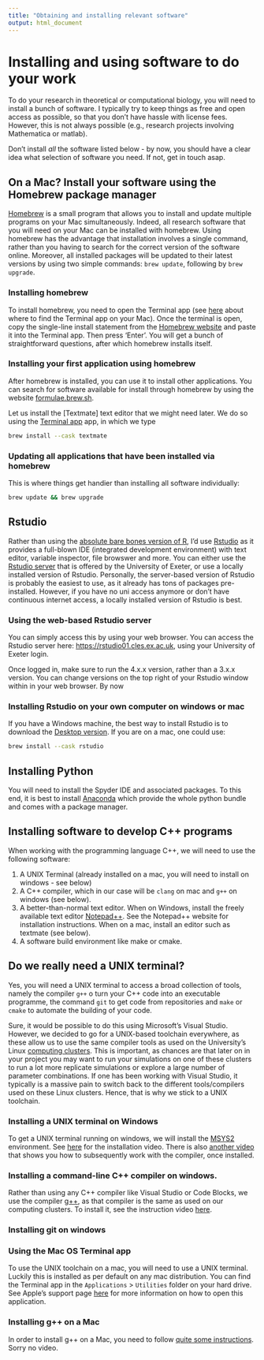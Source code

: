 ```yaml
---
title: "Obtaining and installing relevant software"
output: html_document
---
```


# Installing and using software to do your work
To do your research in theoretical or computational biology, you will need to install a bunch of software. I typically try to keep things as free and open access as possible, so that you don't have hassle with license fees. However, this is not always possible (e.g., research projects involving Mathematica or matlab).

Don't install *all* the software listed below - by now, you should have a clear idea what selection of software you need. If not, get in touch asap.

## On a Mac? Install your software using the Homebrew package manager
[Homebrew](https://brew.sh){target="_blank"} is a small program that allows you to install and update multiple programs on your Mac simultaneously. Indeed, all research software that you will need on your Mac can be installed with homebrew. Using homebrew has the advantage that installation involves a single command, rather than you having to search for the correct version of the software online. Moreover, all installed packages will be updated to their latest versions by using two simple commands: `brew update`, following by `brew upgrade`.

### Installing homebrew
To install homebrew, you need to open the Terminal app (see [here](#MacTerminal) about where to find the Terminal app on your Mac). Once the terminal is open, copy the single-line install statement from the [Homebrew website](https://brew.sh/){target="_blank"} and paste it into the Terminal app. Then press 'Enter'. You will get a bunch of straightforward questions, after which homebrew installs itself.

### Installing your first application using homebrew
After homebrew is installed, you can use it to install other applications. You can search for software available for install through homebrew by using the website [formulae.brew.sh](https://formulae.brew.sh). 

Let us install the [Textmate] text editor that we might need later. We do so using the [Terminal app](#MacTerminal) app, in which we type
```bash
brew install --cask textmate
```

### Updating all applications that have been installed via homebrew
This is where things get handier than installing all software individually:
```bash
brew update && brew upgrade
```

## Rstudio
Rather than using the [absolute bare bones version of R](https://cran.r-project.org/){target="_blank"}, I'd use [Rstudio](https://www.rstudio.com/) as it provides a full-blown IDE (integrated development environment) with text editor, variable inspector, file browswer and more. You can either use the [Rstudio server](https://rstudio01.cles.ex.ac.uk){target="_blank"} that is offered by the University of Exeter, or use a locally installed version of Rstudio. Personally, the server-based version of Rstudio is probably the easiest to use, as it already has tons of packages pre-installed. However, if you have no uni access anymore or don't have continuous internet access, a locally installed version of Rstudio is best.

### Using the web-based Rstudio server
You can simply access this by using your web browser. You can access the Rstudio server here:
[https://rstudio01.cles.ex.ac.uk](https://rstudio01.cles.ex.ac.uk){target="_blank"}, using your University of Exeter login. 

Once logged in, make sure to run the 4.x.x version, rather than a 3.x.x version. You can change versions on the top right of your Rstudio window within in your web browser. By now


### Installing Rstudio on your own computer on windows or mac
If you have a Windows machine, the best way to install Rstudio is to download the [Desktop version](https://www.rstudio.com/products/rstudio/download/){target="_blank"}. If you are on a mac, one could use:
```bash
brew install --cask rstudio
```

## Installing Python
You will need to install the Spyder IDE and associated packages. To this end, it is best to install [Anaconda](https://www.anaconda.com/products/individual){target="_blank"} which provide the whole python bundle and comes with a package manager.


## Installing software to develop C++ programs {#section:installcpp}
When working with the programming language C++, we will need to use the following software:

1. A UNIX Terminal (already installed on a mac, you will need to install on windows - see below)
2. A C++ compiler, which in our case will be `clang` on mac and `g++` on windows (see below).
3. A better-than-normal text editor. When on Windows, install the freely available text editor [Notepad++](){target="_blank"}. See the Notepad++ website for installation instructions. When on a mac, install an editor such as textmate (see below).
4. A software build environment like make or cmake.

## Do we really need a UNIX terminal?
Yes, you will need a UNIX terminal to access a broad collection of tools, namely the compiler `g++` o turn your C++ code into an executable programme, the command `git` to get code from repositories and `make` or `cmake` to automate the building of your code.

Sure, it would be possible to do this using Microsoft's Visual Studio. However, we decided to go for a UNIX-based toolchain everywhere, as these allow us to use the same compiler tools as used on the University's Linux [computing clusters](https://universityofexeteruk.sharepoint.com/sites/CornwallARC). This is important, as chances are that later on in your project you may want to run your simulations on one of these clusters to run a lot more replicate simulations or explore a large number of parameter combinations. If one has been working with Visual Studio, it typically is a massive pain to switch back to the different tools/compilers used on these Linux clusters. Hence, that is why we stick to a UNIX toolchain.

### Installing a UNIX terminal on Windows
To get a UNIX terminal running on windows, we will install the [MSYS2](https://www.msys2.org/) environment. See [here](https://recapexeter.cloud.panopto.eu/Panopto/Pages/Viewer.aspx?id=f2acdf3c-224e-49be-8ae3-ad2400f2b3c1&start=0) for the installation video. There is also [another video](https://recapexeter.cloud.panopto.eu/Panopto/Pages/Viewer.aspx?id=376342e6-5791-4c25-b2e3-ad2400ffe304&start=0) that shows you how to subsequently work with the compiler, once installed.

### Installing a command-line C++ compiler on windows.
Rather than using any C++ compiler like Visual Studio or Code Blocks, we use the compiler [g++](https://gcc.gnu.org/), as that compiler is the same as used on our computing clusters. To install it, see the instruction video [here](https://recapexeter.cloud.panopto.eu/Panopto/Pages/Viewer.aspx?id=f2acdf3c-224e-49be-8ae3-ad2400f2b3c1&start=0).

### Installing git on windows


### Using the Mac OS Terminal app {#MacTerminal}
To use the UNIX toolchain on a mac, you will need to use a UNIX terminal. Luckily this is installed as per default on any mac distribution. You can find the Terminal app in the `Applications` > `Utilities` folder on your hard drive. See Apple's support page [here](https://support.apple.com/en-gb/guide/terminal/apd5265185d-f365-44cb-8b09-71a064a42125/mac){target="_blank"} for more information on how to open this application.

### Installing g++ on a Mac
In order to install g++ on a Mac, you need to follow [quite some  instructions](https://www.freecodecamp.org/news/install-xcode-command-line-tools/). Sorry no video.


